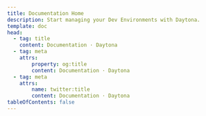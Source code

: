 ```yaml
---
title: Documentation Home
description: Start managing your Dev Environments with Daytona.
template: doc
head:
  - tag: title
    content: Documentation · Daytona
  - tag: meta
    attrs:
        property: og:title
        content: Documentation · Daytona
  - tag: meta
    attrs:
        name: twitter:title
        content: Documentation · Daytona
tableOfContents: false
---
```



<DocumentList title="Start Here">
  <DocumentListItem
    title="What is Daytona?"
    subtitle="Understand what Development Environment Management (DEM) is, and how Daytona can help."
    href="/explanation/what-is-daytona"
    expanded
  />
  <DocumentListItem
    title="Install Daytona"
    subtitle="Install Daytona on Linux, macOS, or Windows."
    href="/installation/installation"
  />
  <DocumentListItem
    title="Create your first Dev Environment"
    subtitle="Once you have Daytona installed, create your first Dev Environment."
    href="/usage/dev-environments#create-a-dev-environment"
  />
</DocumentList>

<DocumentList title="Configure">
  <DocumentListItem
    title="Add a Git Provider"
    subtitle="Create Dev Environments from repositories hosted across GitHub, GitLab, Bitbucket, and others."
    href="/configuration/git-providers#adding-a-git-provider"
  />
  <DocumentListItem
    title="Set your default IDE"
    subtitle="Automatically open your Dev Environments in Visual Studio Code and a selection of JetBrains IDEs."
    href="/usage/dev-environments#setting-the-default-ide"
  />
</DocumentList>

<DocumentList title="Dive Deeper">
  <DocumentListItem
    title="Command-Line Reference"
    subtitle="Learn about all of Daytona's commands and how you can leverage them to increase productivity."
    href="/reference/cli"
  />
  <DocumentListItem
    title="Daytona Server"
    subtitle="Learn about the Daytona Server and how to manually configure it."
    href="/reference/server"
  />
  <DocumentListItem
    title="Upgrade Notes"
    subtitle="If you're upgrading from an older version of Daytona, inform yourself of potential pitfalls."
    href="/reference/upgrade-notes"
  />
</DocumentList>
